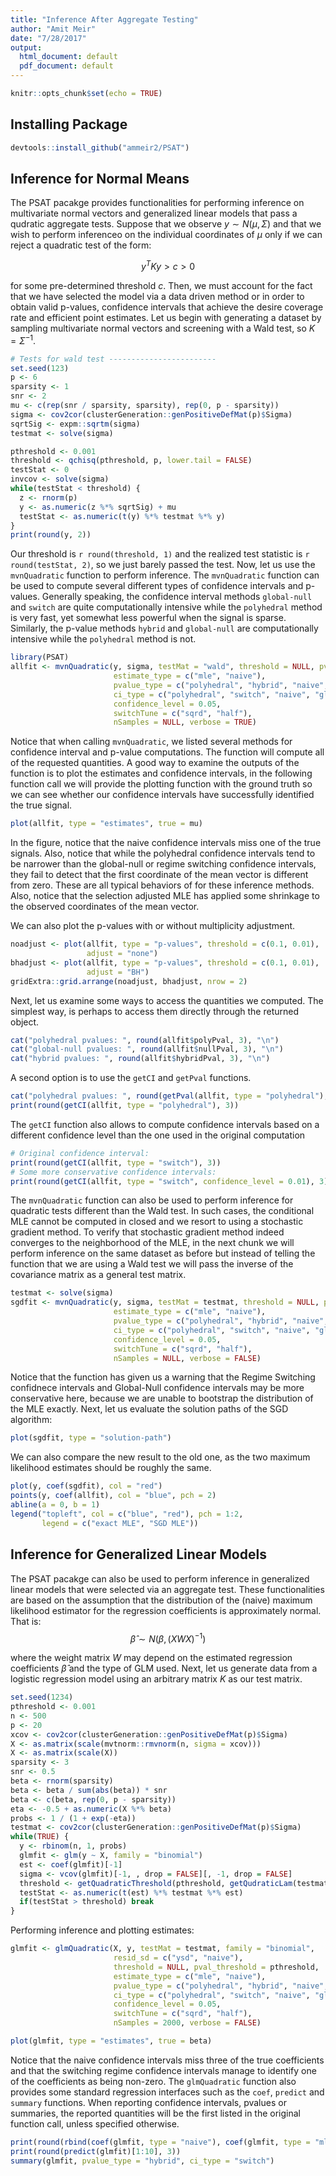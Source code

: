 ```yaml
---
title: "Inference After Aggregate Testing"
author: "Amit Meir"
date: "7/28/2017"
output:
  html_document: default
  pdf_document: default
---
```


```r
knitr::opts_chunk$set(echo = TRUE)
```

## Installing Package
```r
devtools::install_github("ammeir2/PSAT")
```


## Inference for Normal Means 
The PSAT pacakge provides functionalities for performing inference on multivariate normal vectors and generalized linear models that pass a qudratic aggregate tests. Suppose that we observe $y \sim N(\mu, \Sigma)$ and that we wish to perform inferenceo on the individual coordinates of $\mu$ only if we can reject a quadratic test of the form:

$$
y^{T} K y > c > 0
$$

for some pre-determined threshold $c$. Then, we must account for the fact that we have selected the model via a data driven method or in order to obtain valid p-values, confidence intervals that achieve the desire coverage rate and efficient point estimates. Let us begin with generating a dataset by sampling multivariate normal vectors and screening with a Wald test, so $K = \Sigma^{-1}$.

```r
# Tests for wald test ------------------------
set.seed(123)
p <- 6
sparsity <- 1
snr <- 2
mu <- c(rep(snr / sparsity, sparsity), rep(0, p - sparsity))
sigma <- cov2cor(clusterGeneration::genPositiveDefMat(p)$Sigma)
sqrtSig <- expm::sqrtm(sigma)
testmat <- solve(sigma)

pthreshold <- 0.001
threshold <- qchisq(pthreshold, p, lower.tail = FALSE)
testStat <- 0
invcov <- solve(sigma)
while(testStat < threshold) {
  z <- rnorm(p)
  y <- as.numeric(z %*% sqrtSig) + mu
  testStat <- as.numeric(t(y) %*% testmat %*% y)
}
print(round(y, 2))
```

Our threshold is `r round(threshold, 1)` and the realized test statistic is `r round(testStat, 2)`, so we just barely passed the test. Now, let us use the `mvnQuadratic` function to perform inference. The `mvnQuadratic` function can be used to compute several different types of confidence intervals and p-values. Generally speaking, the confidence interval methods `global-null` and `switch` are quite computationally intensive while the `polyhedral` method is very fast, yet somewhat less powerful when the signal is sparse. Similarly, the p-value methods `hybrid` and `global-null` are computationally intensive while the `polyhedral` method is not.

```r
library(PSAT)
allfit <- mvnQuadratic(y, sigma, testMat = "wald", threshold = NULL, pval_threshold = pthreshold,
                       estimate_type = c("mle", "naive"),
                       pvalue_type = c("polyhedral", "hybrid", "naive", "global-null"),
                       ci_type = c("polyhedral", "switch", "naive", "global-null"),
                       confidence_level = 0.05,
                       switchTune = c("sqrd", "half"),
                       nSamples = NULL, verbose = TRUE)

```

Notice that when calling `mvnQuadratic`, we listed several methods for confidence interval and p-value computations. The function will compute all of the requested quantities. A good way to examine the outputs of the function is to plot the estimates and confidence intervals, in the following function call we will provide the plotting function with the ground truth so we can see whether our confidence intervals have successfully identified the true signal. 

```r
plot(allfit, type = "estimates", true = mu)
```

In the figure, notice that the naive confidence intervals miss one of the true signals. Also, notice that while the polyhedral confidence intervals tend to be narrower than the global-null or regime switching confidence intervals, they fail to detect that the first coordinate of the mean vector is different from zero. These are all typical behaviors of for these inference methods. Also, notice that the selection adjusted MLE has applied some shrinkage to the observed coordinates of the mean vector. 

We can also plot the p-values with or without multiplicity adjustment.
```r
noadjust <- plot(allfit, type = "p-values", threshold = c(0.1, 0.01),
                 adjust = "none")
bhadjust <- plot(allfit, type = "p-values", threshold = c(0.1, 0.01),
                 adjust = "BH")
gridExtra::grid.arrange(noadjust, bhadjust, nrow = 2)

```


Next, let us examine some ways to access the quantities we computed. The simplest way, is perhaps to access them directly through the returned object.

```r
cat("polyhedral pvalues: ", round(allfit$polyPval, 3), "\n")
cat("global-null pvalues: ", round(allfit$nullPval, 3), "\n")
cat("hybrid pvalues: ", round(allfit$hybridPval, 3), "\n")
```

A second option is to use the `getCI` and `getPval` functions.
```r
cat("polyhedral pvalues: ", round(getPval(allfit, type = "polyhedral"), 3), "\n")
print(round(getCI(allfit, type = "polyhedral"), 3))
```

The `getCI` function also allows to compute confidence intervals based on a different confidence level than the one used in the original computation
```r
# Original confidence interval:
print(round(getCI(allfit, type = "switch"), 3))
# Some more conservative confidence intervals:
print(round(getCI(allfit, type = "switch", confidence_level = 0.01), 3))
```

The `mvnQuadratic` function can also be used to perform inference for quadratic tests different than the Wald test. In such cases, the conditional MLE cannot be computed in closed and we resort to using a stochastic gradient method. To verify that stochastic gradient method indeed converges to the neighborhood of the MLE, in the next chunk we will perform inference on the same dataset as before but instead of telling the function that we are using a Wald test we will pass the inverse of the covariance matrix as a general test matrix.

```r
testmat <- solve(sigma)
sgdfit <- mvnQuadratic(y, sigma, testMat = testmat, threshold = NULL, pval_threshold = pthreshold,
                       estimate_type = c("mle", "naive"),
                       pvalue_type = c("polyhedral", "hybrid", "naive", "global-null"),
                       ci_type = c("polyhedral", "switch", "naive", "global-null"),
                       confidence_level = 0.05,
                       switchTune = c("sqrd", "half"),
                       nSamples = NULL, verbose = FALSE)
```

Notice that the function has given us a warning that the Regime Switching confidnece intervals and Global-Null confidence intervals may be more conservative here, because we are unable to bootstrap the distribution of the MLE exactly. Next, let us evaluate the solution paths of the SGD algorithm:
```r
plot(sgdfit, type = "solution-path")
```


We can also compare the new result to the old one, as the two maximum likelihood estimates should be roughly the same.
```r
plot(y, coef(sgdfit), col = "red")
points(y, coef(allfit), col = "blue", pch = 2)
abline(a = 0, b = 1)
legend("topleft", col = c("blue", "red"), pch = 1:2, 
       legend = c("exact MLE", "SGD MLE"))
```

## Inference for Generalized Linear Models
The PSAT pacakge can also be used to perform inference in generalized linear models that were selected via an aggregate test. These functionalities are based on the assumption that the distribution of the (naive) maximum likelihood estimator for the regression coefficients is approximately normal. That is:
$$
\hat\beta \sim N(\beta, (XWX)^{-1})
$$

where the weight matrix $W$ may depend on the estimated regression coefficients $\hat\beta$ and the type of GLM used. Next, let us generate data from a logistic regression model using an arbitrary matrix $K$ as our test matrix.

```r
set.seed(1234)
pthreshold <- 0.001
n <- 500
p <- 20
xcov <- cov2cor(clusterGeneration::genPositiveDefMat(p)$Sigma)
X <- as.matrix(scale(mvtnorm::rmvnorm(n, sigma = xcov)))
X <- as.matrix(scale(X))
sparsity <- 3
snr <- 0.5
beta <- rnorm(sparsity)
beta <- beta / sum(abs(beta)) * snr
beta <- c(beta, rep(0, p - sparsity))
eta <- -0.5 + as.numeric(X %*% beta)
probs <- 1 / (1 + exp(-eta))
testmat <- cov2cor(clusterGeneration::genPositiveDefMat(p)$Sigma)
while(TRUE) {
  y <- rbinom(n, 1, probs)
  glmfit <- glm(y ~ X, family = "binomial")
  est <- coef(glmfit)[-1]
  sigma <- vcov(glmfit)[-1, , drop = FALSE][, -1, drop = FALSE]
  threshold <- getQuadraticThreshold(pthreshold, getQudraticLam(testmat, sigma))
  testStat <- as.numeric(t(est) %*% testmat %*% est)
  if(testStat > threshold) break
}

```

Performing inference and plotting estimates: 

```r
glmfit <- glmQuadratic(X, y, testMat = testmat, family = "binomial",
                       resid_sd = c("ysd", "naive"),
                       threshold = NULL, pval_threshold = pthreshold,
                       estimate_type = c("mle", "naive"),
                       pvalue_type = c("polyhedral", "hybrid", "naive", "global-null"),
                       ci_type = c("polyhedral", "switch", "naive", "global-null"),
                       confidence_level = 0.05,
                       switchTune = c("sqrd", "half"),
                       nSamples = 2000, verbose = FALSE)
```
```r
plot(glmfit, type = "estimates", true = beta)
```

Notice that the naive confidence intervals miss three of the true coefficients and that the switching regime confidence intervals manage to identify one of the coefficients as being non-zero. The `glmQuadratic` function also provides some standard regression interfaces such as the `coef`, `predict` and `summary` functions. When reporting confidence intervals, pvalues or summaries, the reported quantities will be the first listed in the original function call, unless specified otherwise.  

```r
print(round(rbind(coef(glmfit, type = "naive"), coef(glmfit, type = "mle"))[, 1:10], 3))
print(round(predict(glmfit)[1:10], 3))
summary(glmfit, pvalue_type = "hybrid", ci_type = "switch")
```




